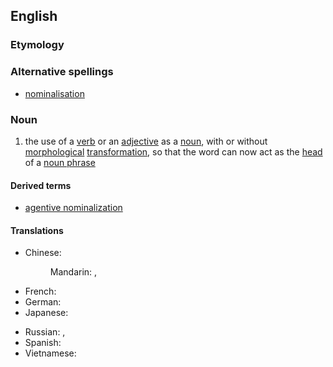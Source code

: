 ==English==
{{wikipedia}}

===Etymology===
{{suffix|nominal|ization|lang=en}}

===Alternative spellings===
* [[nominalisation]]

===Noun===
{{en-noun}}

# {{linguistics}} the use of a [[verb]] or an [[adjective]] as a [[noun]], with or without [[morphological]] [[transformation]], so that the word can now act as the [[head]] of a [[noun phrase]]

====Derived terms====
* [[agentive nominalization]]

====Translations====
{{trans-top|use of a verb or an adjective as a noun}}
* Chinese:
*: Mandarin: {{t|cmn|名詞化|sc=Hani}}, {{t|cmn|名词化|tr=míngcíhuà|sc=Hani}}
* French: {{t+|fr|substantivation|f}}
* German: {{t|de|Substantivierung|f}}
* Japanese: {{t|ja|名詞化|tr=めいしか, meishika}}
{{trans-mid}}
* Russian: {{t|ru|субстантивация|f|tr=substantivácija}}, {{t|ru|номинализация|f|tr=nominalizácija}}
* Spanish: {{t|es|substantivación|f}}
* Vietnamese: {{t|vi|danh từ hoá|xs=Vietnamese}}
{{trans-bottom}}